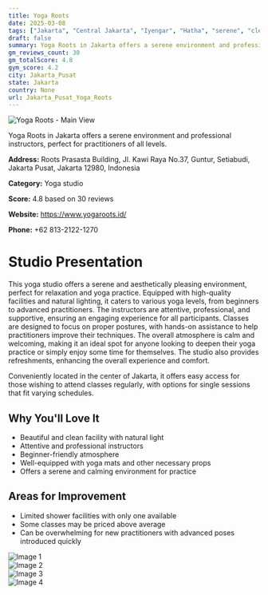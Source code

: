 ```yaml
---
title: Yoga Roots
date: 2025-03-08
tags: ["Jakarta", "Central Jakarta", "Iyengar", "Hatha", "serene", "clean", "Jakarta Pusat"]  
draft: false
summary: Yoga Roots in Jakarta offers a serene environment and professional instructors, perfect for practitioners of all levels.
gm_reviews_count: 30
gm_totalScore: 4.8
gym_score: 4.2
city: Jakarta_Pusat
state: Jakarta
country: None
url: Jakarta_Pusat_Yoga_Roots
---
```


<div className="aspect-[16/9] relative my-8">
  <img 
    src="https://lh5.googleusercontent.com/p/AF1QipNDMvyAb-qPZsLqMovY44VAMmrJYmkLoSKOQkSG=w1920-h1080-k-no"
    alt="Yoga Roots - Main View"
    className="object-cover absolute inset-0 w-full h-full rounded-lg"
  />
</div>

Yoga Roots in Jakarta offers a serene environment and professional instructors, perfect for practitioners of all levels.

**Address:** Roots Prasasta Building, Jl. Kawi Raya No.37, Guntur, Setiabudi, Jakarta Pusat, Jakarta 12980, Indonesia

**Category:** Yoga studio

**Score:** 4.8 based on 30 reviews

**Website:** https://www.yogaroots.id/

**Phone:** +62 813-2122-1270

# Studio Presentation

This yoga studio offers a serene and aesthetically pleasing environment, perfect for relaxation and yoga practice. Equipped with high-quality facilities and natural lighting, it caters to various yoga levels, from beginners to advanced practitioners. The instructors are attentive, professional, and supportive, ensuring an engaging experience for all participants. Classes are designed to focus on proper postures, with hands-on assistance to help practitioners improve their techniques. The overall atmosphere is calm and welcoming, making it an ideal spot for anyone looking to deepen their yoga practice or simply enjoy some time for themselves. The studio also provides refreshments, enhancing the overall experience and comfort.

Conveniently located in the center of Jakarta, it offers easy access for those wishing to attend classes regularly, with options for single sessions that fit varying schedules.

## Why You'll Love It

- Beautiful and clean facility with natural light
- Attentive and professional instructors
- Beginner-friendly atmosphere
- Well-equipped with yoga mats and other necessary props
- Offers a serene and calming environment for practice

## Areas for Improvement

- Limited shower facilities with only one available
- Some classes may be priced above average
- Can be overwhelming for new practitioners with advanced poses introduced quickly

<div className="grid grid-cols-1 xl:grid-cols-2 gap-4 my-8">
<div className="aspect-[4/3] relative"><img src="https://lh5.googleusercontent.com/p/AF1QipPCdqxzRHS4nwnP4PXjJCLneF4Osb4w0USVmBld=w1920-h1080-k-no" alt="Image 1" className="object-cover absolute inset-0 w-full h-full rounded-lg" /></div>
<div className="aspect-[4/3] relative"><img src="https://lh3.googleusercontent.com/gps-cs-s/AB5caB8ceJjQ_YC1x6vTDJYfHRgqZgFeyBdXUg-IbUXqN_jotAakAIIleHhNV8LalzJGUdN4ucYZonlnp11v1ORrKD1NJQMyrc6xS89RYM1FhEELp9uzDCClzrVTiDY5wIZfUiMYAPhj=w1920-h1080-k-no" alt="Image 2" className="object-cover absolute inset-0 w-full h-full rounded-lg" /></div>
<div className="aspect-[4/3] relative"><img src="https://lh3.googleusercontent.com/gps-cs-s/AB5caB-GmFJV19RWNEYYsYyJlt3K_X1mLKHuerIQjvXCFXXMxwV23UdNW-nY4F5qpEUWaKxV8NA34dpK5gGFL7rLjO1uMeo7uxHg7i9m1MaTRwNAUQuer5AUuy3VRo9uw9opt4gAbWfzgw=w1920-h1080-k-no" alt="Image 3" className="object-cover absolute inset-0 w-full h-full rounded-lg" /></div>
<div className="aspect-[4/3] relative"><img src="https://lh5.googleusercontent.com/p/AF1QipM6lkgCAnyZccwPcFQVdFF963wcnEo7ZhBPLJ-d=w1920-h1080-k-no" alt="Image 4" className="object-cover absolute inset-0 w-full h-full rounded-lg" /></div>
</div>